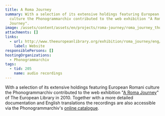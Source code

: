 ```yaml
---
title: A Roma Journey
summary: With a selection of its extensive holdings featuring European Romani
  culture the Phonogrammarchiv contributed to the web exhibition "A Roma
  Journey".
image: /assets/content/assets/en/projects/roma-journey/roma_journey_thumbnail.png
attachments: []
links:
  - url: http://www.theeuropeanlibrary.org/exhibition/roma_journey/eng/audio.html
    label: Website
responsiblePersons: []
hostingOrganizations:
  - Phonogrammarchiv
tags:
  - tid: 205
    name: audio recordings
---
```

With a selection of its extensive holdings featuring European Romani culture the Phonogrammarchiv contributed to the web exhibition "[A Roma Journey](http://www.theeuropeanlibrary.org/exhibition/roma_journey/eng/audio.html)" of The European Library in 2010. Together with a more detailed documentation and English translations the recordings are also accessible via the Phonogrammarchiv's [online catalogue](http://catalog.pha.oeaw.ac.at/ui/miha/sessions.php?gList_1=ethnien-ethnie&gWert_1=152&gList_2_op=undnicht&gList_2_opstrict=on&gList_2=projekt&gWert_2Eingabe=radio+r&gWert_2=378&untergruppen=J&synonyme=J&onlinemedia=ja).
